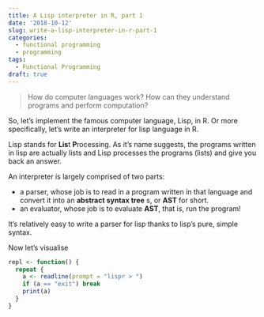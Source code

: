 ---
title: A Lisp interpreter in R, part 1
date: '2018-10-12'
slug: write-a-lisp-interpreter-in-r-part-1
categories:
  - functional programming
  - programming
tags:
  - Functional Programming
draft: true
---

> How do computer languages work? How can they understand programs and perform computation? 

So, let's implement the famous computer language, Lisp, in R. Or more specifically, let's write an interpreter for lisp language in R. 

Lisp stands for **Lis**t **P**rocessing. As it's name suggests, the programs written in lisp are actually lists and Lisp processes the programs (lists) and give you back an answer.

An interpreter is largely comprised of two parts:

- a parser, whose job is to read in a program written in that language and convert it into an __abstract syntax tree__ s, or __AST__ for short.
- an evaluator, whose job is to evaluate __AST__, that is, run the program! 

It's relatively easy to write a parser for lisp thanks to lisp's pure, simple syntax. 

Now let's visualise
```{r}
repl <- function() {
  repeat {
    a <- readline(prompt = "lispr > ")
    if (a == "exit") break
    print(a)
  }
}
```

